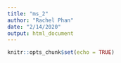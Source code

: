 ```yaml
---
title: "ms_2"
author: "Rachel Phan"
date: "2/14/2020"
output: html_document
---
```


```r
knitr::opts_chunk$set(echo = TRUE)
```

